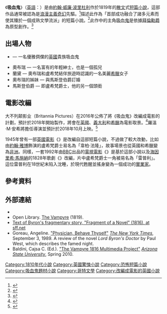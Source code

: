 {{Infobox short story 
| name         = 吸血鬼
| title_orig    = {{lang|en|''The Vampyre: A Tale''}}
| image        = [[File:Houghton_EC8.P7598.819va_(A)_-_Vampyre,_1819.jpg|200px]]
| caption      = 1819年初版的標題頁
| author       = [[約翰·威廉·波里杜利|約翰·威廉·波里杜利]]
| country      = {{ENG}}
| language     = [[英語|英語]]
| genre        = [[恐怖小說|恐怖]][[短篇小說|短篇小說]]
| publisher    = ''{{tsl|en|The New Monthly Magazine|新月刊}}'';  伦敦: H. 科本, 1814–1820. Vol. 1, No. 63. 
| pub_date = 1819年4月1日
| publication_type = [[雜誌|雜誌]]
| media_type   = [[期刊|期刊]]、[[平裝書|平裝書]]
| pages        = p.195–206}}

《'''吸血鬼'''》（[[英語|英語]]：{{lang|en|''The Vampyre''}}）是由[[約翰·威廉·波里杜利|約翰·威廉·波里杜利]]作於1819年的[[散文|散文]]式[[短篇小說|短篇小說]]，這部作品通常被認為是[[浪漫主義|浪漫主義]]{{tsl|en|Vampire literature|吸血鬼文學|吸血鬼}}[[奇幻作品|奇幻]]先驅。<ref name=":0">{{Cite journal|url = https://www.researchgate.net/publication/283318599_Vampire_Evolution|title = Vampire Evolution|last = Jøn|first = A. Asbjørn|date = 2003|journal = mETAphor|doi = |pmid = |access-date = 25 November 2015|pages = |page = 21|issue = 3|archive-date = 2018-07-25|archive-url = https://web.archive.org/web/20180725110955/https://www.researchgate.net/publication/283318599_Vampire_Evolution|dead-url = no}}</ref>{{tsl|en|Christopher Frayling|克里士多福·佛瑞靈}}描述此作為「首部成功融合了諸多{{tsl|en|Vampire lifestyle|吸血鬼式生活型態|吸血鬼}}元素而使其臻於一個成熟文學流派」的短篇小說。<ref name=Frayling_1992>
{{Citation
|author=Christopher Frayling
|title=Vampyres: Lord Byron to Count Dracula
|publisher=Faber & Faber
|place=London
|year=1992
|isbn=0-571-16792-6
}}</ref>{{rp|page=108}}此作中的主角[[吸血鬼|吸血鬼]]{{tsl|en|Lord Ruthven (vampire)|盧希梵爵士}}是依據[[拜倫勳爵|拜倫勳爵]]為原型創作。<ref>{{cite book|last=Barger|first=Andrew|title=BlooDeath: The Best Vampire Short Stories 1800-1849|year=2011|publisher=Bottletree Books LLC|location=U.S.A.|isbn=978-1-933747-35-4|page=15|url=http://www.bottletreebooks.com/bloodeath-the-best-vampire-stories-1800-1849.html|access-date=2017-03-12|archive-url=https://web.archive.org/web/20170815191311/http://www.bottletreebooks.com/bloodeath-the-best-vampire-stories-1800-1849.html|archive-date=2017-08-15|dead-url=yes}}</ref>

== 出場人物 ==
*{{tsl|en|Lord Ruthven (vampire)|盧希梵爵士}} — 一名優雅倜儻的[[英國人|英國]]貴族吸血鬼
*奧布瑞 — 一名富有的年輕紳士，也是一個孤兒
*蘭黛 — 奧布瑞和盧希梵結伴旅遊時認識的一名美麗[[希臘人|希臘]]女子
*奧布瑞的姊妹 — 與馬斯登伯爵訂婚
*馬斯登伯爵 — 即盧希梵爵士，他的另一個頭銜

== 電影改編 ==
大不列颠影业（Britannia Pictures）在2016年公佈了將《吸血鬼》改編成電影的計劃，預計於2018年開始製作，將會在[[英國|英國]]、[[義大利|義大利]]和[[希臘|希臘]]為電影取景。<ref name="imdbpro2016">{{cite web |url=http://pro.imdb.com/title/tt4452568/ |accessdate=27 February 2017 |title=PRO The Vampyre |archive-date=2021-04-20 |archive-url=https://web.archive.org/web/20210420115917/https://pro.imdb.com/title/tt4452568/ |dead-url=no }}</ref>羅溫·M·安希將擔任導演並預計於2018年10月上映。<ref name="imdb2016">{{cite web |url=http://www.imdb.com/title/tt4452568/ |accessdate=27 February 2017 |title=IMDb The Vampyre |archive-date=2020-08-03 |archive-url=https://web.archive.org/web/20200803144414/https://www.imdb.com/title/tt4452568/ |dead-url=no }}</ref>

1945年曾有一部[[英國電影|英國電影]]《{{tsl|en|The Vampire's Ghost|吸血幽靈}}》是改編自這部短篇小說，不過做了較大改動，比如由[[約翰·雅博|約翰·雅博]]飾演的盧希梵爵士易名為「韋柏·法隆」，故事場景也從英國和希臘變為[[非洲|非洲]]。同樣，一套1992年由[[BBC|BBC]]出品的[[電視電影|電視電影]]《{{tsl|en|The Vampyr: A Soap Opera|吸血殭屍：驚情二百年}}》是基於這部小說以及[[海因里希·馬施納|海因里希·馬施納]]的1828年歌劇《{{tsl|en|Der Vampyr|吸血鬼 (歌劇)|吸血鬼}}》改編，片中盧希梵爵士一角被易名為「雷普利」。這位雷普利在18世紀末陷入沈睡，於現代甦醒並搖身變為一個成功的[[實業家|實業家]]。

== 參考資料 ==
{{Reflist}}

== 外部連結 ==
{{wikisource}}
{{Gutenberg|no=6087|name=The Vampyre}}
* {{librivox book | title=The Vampyre | author=John William Polidori}}
* Open Library. [http://openlibrary.org/works/OL3625250W/The_vampyre The Vampyre]{{Wayback|url=http://openlibrary.org/works/OL3625250W/The_vampyre |date=20190730115349 }} (1819).
* [https://web.archive.org/web/20090714110028/http://www.sff.net/people/DoyleMacDonald/l_frag.htm Text of Byron's fragmentary story, "Fragment of a Novel" (1816), at sff.net]
* Goreau, Angeline. [https://www.nytimes.com/1989/09/03/books/physician-behave-thyself.html "Physician, Behave Thyself"]{{Wayback|url=https://www.nytimes.com/1989/09/03/books/physician-behave-thyself.html |date=20201108222813 }} ''[[The_New_York_Times|The New York Times]]'', September 3, 1989. A review of the novel ''Lord Byron's Doctor'' by Paul West, which describes the famed night.
* Baldini, Cajsa C. (Ed.). [http://www.public.asu.edu/~cajsa/thevampyre1816/index.htm "The Vampyre 1816 Multimedia Project"]{{Wayback|url=http://www.public.asu.edu/~cajsa/thevampyre1816/index.htm |date=20200220065626 }} ''[[Arizona_State_University|Arizona State University]]'', Spring 2010.

[[Category:1810年代小說|Category:1810年代小說]]
[[Category:英國驚悚小說|Category:英國驚悚小說]]
[[Category:恐怖短篇小說|Category:恐怖短篇小說]]
[[Category:吸血鬼題材小說|Category:吸血鬼題材小說]]
[[Category:哥特文學|Category:哥特文學]]
[[Category:改編成電影的英國小說|Category:改編成電影的英國小說]]